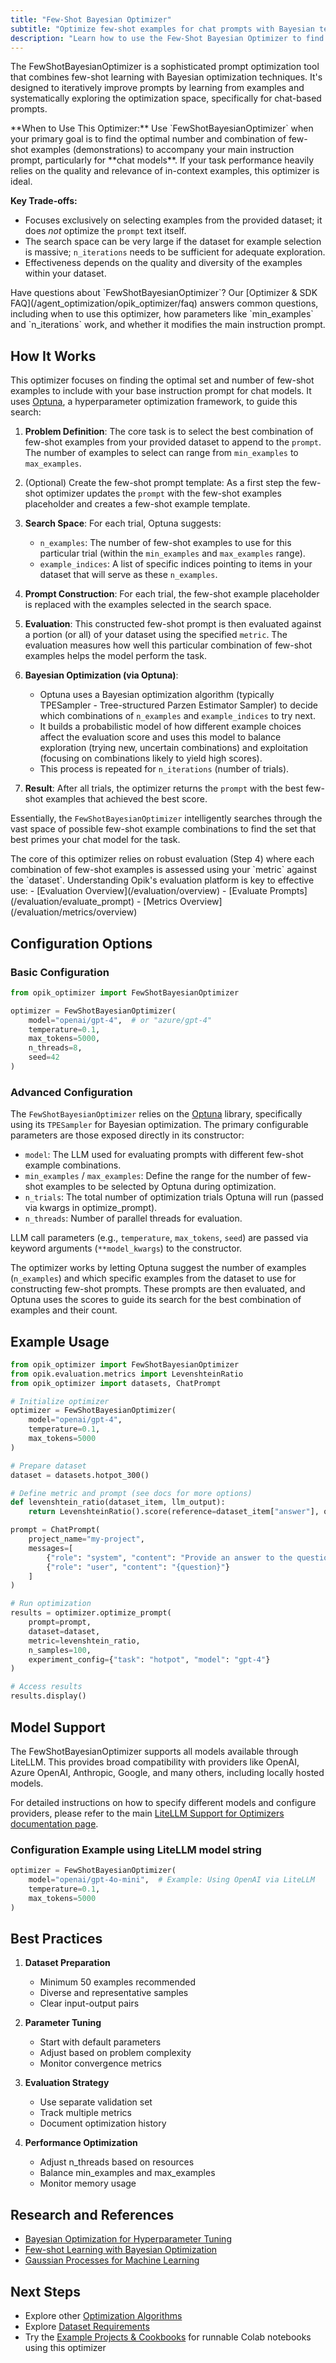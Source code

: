 ```yaml
---
title: "Few-Shot Bayesian Optimizer"
subtitle: "Optimize few-shot examples for chat prompts with Bayesian techniques."
description: "Learn how to use the Few-Shot Bayesian Optimizer to find optimal few-shot examples for your chat-based prompts using Bayesian optimization techniques."
---
```


The FewShotBayesianOptimizer is a sophisticated prompt optimization tool that combines few-shot learning with Bayesian optimization techniques. It's designed to iteratively improve prompts by learning from examples and systematically exploring the optimization space, specifically for chat-based prompts.

<Note>
  **When to Use This Optimizer:**
  Use `FewShotBayesianOptimizer` when your primary goal is to find the optimal number and combination of few-shot examples (demonstrations) to accompany your main instruction prompt, particularly for **chat models**. If your task performance heavily relies on the quality and relevance of in-context examples, this optimizer is ideal.

**Key Trade-offs:**

- Focuses exclusively on selecting examples from the provided dataset; it does _not_ optimize the `prompt` text itself.
- The search space can be very large if the dataset for example selection is massive; `n_iterations` needs to be sufficient for adequate exploration.
- Effectiveness depends on the quality and diversity of the examples within your dataset.

</Note>

<Info>
  Have questions about `FewShotBayesianOptimizer`? Our [Optimizer & SDK FAQ](/agent_optimization/opik_optimizer/faq)
  answers common questions, including when to use this optimizer, how parameters like `min_examples` and `n_iterations`
  work, and whether it modifies the main instruction prompt.
</Info>

## How It Works

This optimizer focuses on finding the optimal set and number of few-shot examples to include with
your base instruction prompt for chat models. It uses [Optuna](https://optuna.org/), a hyperparameter
optimization framework, to guide this search:

1.  **Problem Definition**: The core task is to select the best combination of few-shot examples
    from your provided dataset to append to the `prompt`.
    The number of examples to select can range from `min_examples` to `max_examples`.

2.  (Optional) Create the few-shot prompt template: As a first step the few-shot optimizer updates the
    `prompt` with the few-shot examples placeholder and creates a few-shot example template.

3.  **Search Space**: For each trial, Optuna suggests:

    - `n_examples`: The number of few-shot examples to use for this particular trial (within the `min_examples` and `max_examples` range).
    - `example_indices`: A list of specific indices pointing to items in your dataset that will serve as these `n_examples`.

4.  **Prompt Construction**: For each trial, the few-shot example placeholder is replaced with the
    examples selected in the search space.

5.  **Evaluation**: This constructed few-shot prompt is then evaluated against a portion (or all) of
    your dataset using the specified `metric`. The evaluation measures how well this particular
    combination of few-shot examples helps the model perform the task.

6.  **Bayesian Optimization (via Optuna)**:

    - Optuna uses a Bayesian optimization algorithm (typically TPESampler - Tree-structured Parzen
      Estimator Sampler) to decide which combinations of `n_examples` and `example_indices` to try
      next.
    - It builds a probabilistic model of how different example choices affect the evaluation score
      and uses this model to balance exploration (trying new, uncertain combinations) and exploitation
      (focusing on combinations likely to yield high scores).
    - This process is repeated for `n_iterations` (number of trials).

7.  **Result**: After all trials, the optimizer returns the `prompt` with the best few-shot examples
    that achieved the best score.

Essentially, the `FewShotBayesianOptimizer` intelligently searches through the vast space of
possible few-shot example combinations to find the set that best primes your chat model for the
task.

<Tip>
  The core of this optimizer relies on robust evaluation (Step 4) where each combination of few-shot examples is
  assessed using your `metric` against the `dataset`. Understanding Opik's evaluation platform is key to effective use:
  - [Evaluation Overview](/evaluation/overview) - [Evaluate Prompts](/evaluation/evaluate_prompt) - [Metrics
  Overview](/evaluation/metrics/overview)
</Tip>

## Configuration Options

### Basic Configuration

```python
from opik_optimizer import FewShotBayesianOptimizer

optimizer = FewShotBayesianOptimizer(
    model="openai/gpt-4",  # or "azure/gpt-4"
    temperature=0.1,
    max_tokens=5000,
    n_threads=8,
    seed=42
)
```

### Advanced Configuration

The `FewShotBayesianOptimizer` relies on the [Optuna](https://optuna.org/) library, specifically
using its `TPESampler` for Bayesian optimization. The primary configurable parameters are those
exposed directly in its constructor:

- `model`: The LLM used for evaluating prompts with different few-shot example combinations.
- `min_examples` / `max_examples`: Define the range for the number of few-shot examples to be
  selected by Optuna during optimization.
- `n_trials`: The total number of optimization trials Optuna will run (passed via kwargs in optimize_prompt).
- `n_threads`: Number of parallel threads for evaluation.

LLM call parameters (e.g., `temperature`, `max_tokens`, `seed`) are passed via keyword arguments
(`**model_kwargs`) to the constructor.

The optimizer works by letting Optuna suggest the number of examples (`n_examples`) and which
specific examples from the dataset to use for constructing few-shot prompts. These prompts are
then evaluated, and Optuna uses the scores to guide its search for the best combination of
examples and their count.

## Example Usage

```python
from opik_optimizer import FewShotBayesianOptimizer
from opik.evaluation.metrics import LevenshteinRatio
from opik_optimizer import datasets, ChatPrompt

# Initialize optimizer
optimizer = FewShotBayesianOptimizer(
    model="openai/gpt-4",
    temperature=0.1,
    max_tokens=5000
)

# Prepare dataset
dataset = datasets.hotpot_300()

# Define metric and prompt (see docs for more options)
def levenshtein_ratio(dataset_item, llm_output):
    return LevenshteinRatio().score(reference=dataset_item["answer"], output=llm_output)

prompt = ChatPrompt(
    project_name="my-project",
    messages=[
        {"role": "system", "content": "Provide an answer to the question."},
        {"role": "user", "content": "{question}"}
    ]
)

# Run optimization
results = optimizer.optimize_prompt(
    prompt=prompt,
    dataset=dataset,
    metric=levenshtein_ratio,
    n_samples=100,
    experiment_config={"task": "hotpot", "model": "gpt-4"}
)

# Access results
results.display()
```

## Model Support

The FewShotBayesianOptimizer supports all models available through LiteLLM. This provides broad
compatibility with providers like OpenAI, Azure OpenAI, Anthropic, Google, and many others,
including locally hosted models.

For detailed instructions on how to specify different models and configure providers, please refer
to the main [LiteLLM Support for Optimizers documentation page](/agent_optimization/opik_optimizer/litellm_support).

### Configuration Example using LiteLLM model string

```python
optimizer = FewShotBayesianOptimizer(
    model="openai/gpt-4o-mini",  # Example: Using OpenAI via LiteLLM
    temperature=0.1,
    max_tokens=5000
)
```

## Best Practices

1. **Dataset Preparation**

   - Minimum 50 examples recommended
   - Diverse and representative samples
   - Clear input-output pairs

2. **Parameter Tuning**

   - Start with default parameters
   - Adjust based on problem complexity
   - Monitor convergence metrics

3. **Evaluation Strategy**

   - Use separate validation set
   - Track multiple metrics
   - Document optimization history

4. **Performance Optimization**
   - Adjust n_threads based on resources
   - Balance min_examples and max_examples
   - Monitor memory usage

## Research and References

- [Bayesian Optimization for Hyperparameter Tuning](https://arxiv.org/abs/1206.2944)
- [Few-shot Learning with Bayesian Optimization](https://arxiv.org/abs/1904.04232)
- [Gaussian Processes for Machine Learning](https://gaussianprocess.org/gpml/)

## Next Steps

- Explore other [Optimization Algorithms](/agent_optimization/overview#optimization-algorithms)
- Explore [Dataset Requirements](/agent_optimization/opik_optimizer/datasets)
- Try the [Example Projects & Cookbooks](/agent_optimization/opik_optimizer/quickstart) for runnable Colab notebooks using this optimizer
